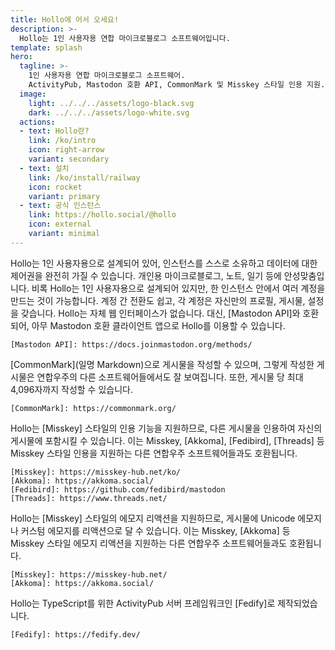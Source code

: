 ```yaml
---
title: Hollo에 어서 오세요!
description: >-
  Hollo는 1인 사용자용 연합 마이크로블로그 소프트웨어입니다.
template: splash
hero:
  tagline: >-
    1인 사용자용 연합 마이크로블로그 소프트웨어.
    ActivityPub, Mastodon 호환 API, CommonMark 및 Misskey 스타일 인용 지원.
  image:
    light: ../../../assets/logo-black.svg
    dark: ../../../assets/logo-white.svg
  actions:
  - text: Hollo란?
    link: /ko/intro
    icon: right-arrow
    variant: secondary
  - text: 설치
    link: /ko/install/railway
    icon: rocket
    variant: primary
  - text: 공식 인스턴스
    link: https://hollo.social/@hollo
    icon: external
    variant: minimal
---
```



<CardGrid stagger>
  <Card title="1인 사용자용" icon="seti:lock">
    Hollo는 1인 사용자용으로 설계되어 있어,
    인스턴스를 스스로 소유하고 데이터에 대한 제어권을 완전히 가질 수 있습니다.
    개인용 마이크로블로그, 노트, 일기 등에 안성맞춤입니다.
  </Card>
  <Card title="다중 계정" icon="seti:folder">
    비록 Hollo는 1인 사용자용으로 설계되어 있지만,
    한 인스턴스 안에서 여러 계정을 만드는 것이 가능합니다.
    계정 간 전환도 쉽고, 각 계정은 자신만의 프로필, 게시물, 설정을 갖습니다.
  </Card>
  <Card title="Mastodon 호환 API" icon="puzzle">
    Hollo는 자체 웹 인터페이스가 없습니다.
    대신, [Mastodon API]와 호환되어, 아무 Mastodon 호환 클라이언트 앱으로
    Hollo를 이용할 수 있습니다.

    [Mastodon API]: https://docs.joinmastodon.org/methods/
  </Card>
  <Card title="CommonMark" icon="seti:markdown">
    [CommonMark](일명 Markdown)으로 게시물을 작성할 수 있으며,
    그렇게 작성한 게시물은 연합우주의 다른 소프트웨어들에서도 잘 보여집니다.
    또한, 게시물 당 최대 4,096자까지 작성할 수 있습니다.

    [CommonMark]: https://commonmark.org/
  </Card>
  <Card title="Misskey 스타일 인용" icon="comment">
    Hollo는 [Misskey] 스타일의 인용 기능을 지원하므로,
    다른 게시물을 인용하여 자신의 게시물에 포함시킬 수 있습니다.
    이는 Misskey, [Akkoma], [Fedibird], [Threads] 등 Misskey 스타일 인용을 지원하는
    다른 연합우주 소프트웨어들과도 호환됩니다.

    [Misskey]: https://misskey-hub.net/ko/
    [Akkoma]: https://akkoma.social/
    [Fedibird]: https://github.com/fedibird/mastodon
    [Threads]: https://www.threads.net/
  </Card>
  <Card title="Misskey 스타일 에모지 리액션" icon="heart">
    Hollo는 [Misskey] 스타일의 에모지 리액션을 지원하므로,
    게시물에 Unicode 에모지나 커스텀 에모지를 리액션으로 달 수 있습니다.
    이는 Misskey, [Akkoma] 등 Misskey 스타일 에모지 리액션을 지원하는
    다른 연합우주 소프트웨어들과도 호환됩니다.

    [Misskey]: https://misskey-hub.net/
    [Akkoma]: https://akkoma.social/
  </Card>
  <Card title="Fedify로 제작됨" icon="deno">
    Hollo는 TypeScript를 위한 ActivityPub 서버 프레임워크인 [Fedify]로 제작되었습니다.

    [Fedify]: https://fedify.dev/
  </Card>
</CardGrid>

